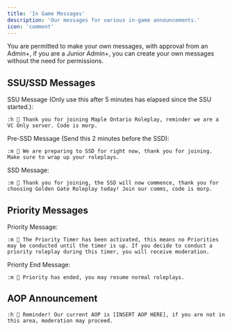 ```yaml
---
title: 'In Game Messages'
description: 'Our messages for various in-game announcements.'
icon: 'comment'
---
```

<Info>You are permitted to make your own messages, with approval from an Admin+, if you are a Junior Admin+, you can create your own messages without the need for permissions.</Info>

## SSU/SSD Messages

SSU Message (Only use this after 5 minutes has elapsed since the SSU started.):

`:h 👋 Thank you for joining Maple Ontario Roleplay, reminder we are a VC Only server. Code is morp.`

Pre-SSD Message (Send this 2 minutes before the SSD):

`:m 👋 We are preparing to SSD for right now, thank you for joining. Make sure to wrap up your roleplays.`

SSD Message:

`:m 👋 Thank you for joining, the SSD will now commence, thank you for choosing Golden Gate Roleplay today! Join our comms, code is morp.`

## Priority Messages

Priority Message:

`:m 🛑 The Priority Timer has been activated, this means no Priorities may be conducted until the timer is up. If you decide to conduct a priority roleplay during this timer, you will receive moderation.`

Priority End Message:

`:m 🛑 Priority has ended, you may resume normal roleplays.`

## AOP Announcement

`:h 📍 Reminder! Our current AOP is [INSERT AOP HERE], if you are not in this area, moderation may proceed.`
